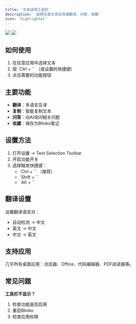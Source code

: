 ```yaml
---
title: '文本选择工具栏'
description: '选择任意文本后快速翻译、问答、收藏'
icon: 'highlighter'
---
```


<img className="rounded-2xl" src="/images/2025-09-19-15-52-23.png" />
<img className="rounded-2xl" src="/images/2025-09-19-15-52-41.png" />

## 如何使用

1. 在任意应用中选择文本
2. 按 `Ctrl + `` （或设置的快捷键）
3. 点击需要的功能按钮

## 主要功能

- **翻译**：多语言互译
- **复制**：智能复制文本
- **问答**：向AI询问相关问题
- **收藏**：保存为Blinko笔记

## 设置方法

1. 打开设置 → Text Selection Toolbar
2. 开启功能开关
3. 选择触发快捷键：
   - `Ctrl + `` （推荐）
   - `Shift + ``
   - `Alt + ``

## 翻译设置

设置翻译语言对：
- 自动检测 → 中文
- 英文 → 中文
- 中文 → 英文

## 支持应用

几乎所有桌面应用：浏览器、Office、代码编辑器、PDF阅读器等。

## 常见问题

**工具栏不显示？**
1. 检查功能是否启用
2. 重启Blinko
3. 检查应用权限